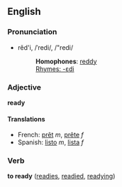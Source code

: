 ==English==
===Pronunciation===
*rĕd'i, /ˈredi/, /"redi/
*:'''Homophones''': [[reddy]]
*:[[Rhymes:English:-ɛdi|Rhymes: -ɛdi]]

===Adjective===
'''ready'''

====Translations====
*French: [[prêt]] ''m'', [[prête]] ''f''
*Spanish: [[listo]] ''m'', [[lista]] ''f''

===Verb===
'''to ready''' ([[readies]], [[readied]], [[readying]])